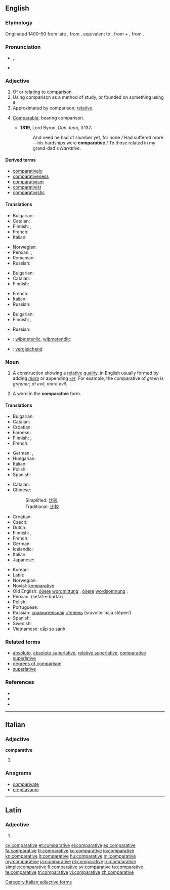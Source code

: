 ==English==

===Etymology===
Originated 1400–50 from late {{etyl|enm}} {{term|comparative|lang=enm}}, from {{etyl|la}} {{term|comparativus|lang=la}}, equivalent to {{term|comparatus|lang=la}}, from {{term|comparare||to compare|lang=la}} + {{term|-ive}}, from {{etyl|la}} {{term|-ivus|lang=la}}.

===Pronunciation===
* {{a|UK|US}} {{IPA|/kəmˈpæɹ.ə.tɪf/}}, {{X-SAMPA|/k@m"p{r.@.tIf/}}
* {{audio|En-us-comparative.ogg|Audio (US)}}

===Adjective===
{{en-adj}}

# Of or relating to [[comparison]].
# Using comparison as a method of study, or founded on something using it.
# Approximated by comparison; [[relative]].
# {{obsolete}} [[comparable|Comparable]]; bearing comparison.
#* '''1819''', Lord Byron, ''Don Juan'', II.137:
#*: And need he had of slumber yet, for none / Had suffered more—his hardships were '''comparative''' / To those related in my grand-dad's ''Narrative''.

====Derived terms====
* [[comparatively]]
* [[comparativeness]]
* [[comparativism]]
* [[comparativist]]
* [[comparativistic]]

====Translations====
{{trans-top|of or relating to comparison}}
* Bulgarian: {{t|bg|сравнителен}}
* Catalan: {{t|ca|comparatiu}}
* Finnish: {{t|fi|verrannollinen}}, {{t|fi|vertaileva}}
* French: {{t+|fr|comparatif|m}}
* Italian: {{t-|it|comparativo|m}}
{{trans-mid}}
* Norwegian: {{t|no|komparativ}}
* Persian: {{t|fa|تفضیلی|xs=Persian}},  {{t|fa|تطبیقی|xs=Persian}}
* Romanian: {{t|ro|comparativ}}
* Russian: {{t+|ru|сравнительный|tr=sravnít'el'nyj}}
{{trans-bottom}}

{{trans-top|using comparison as a method of study}}
* Bulgarian: {{t|bg|сравнителен}}
* Catalan: {{t|ca|comparatiu}}
* Finnish: {{t|fi|vertaileva}}
{{trans-mid}}
* French: {{t+|fr|comparatif|m}}
* Italian: {{t-|it|comparativo|m}}
* Russian: {{t+|ru|сравнительный|tr=sravnít'el'nyj}}
{{trans-bottom}}

{{trans-top|relative}}
* Bulgarian: {{t|bg|относителен}}
* Finnish: {{t+|fi|suhteellinen}}, {{t|fi|verrannollinen}}
{{trans-mid}}
* Russian: {{t+|ru|относительный|tr=otnosít'el'nyj}}
{{trans-bottom}}

{{checktrans-top}}
* {{ttbc|ang}}: [[wiþmetenlic]], [[wiþmetendlic]]
* {{ttbc|de}}: [[vergleichend]]
{{trans-bottom}}

===Noun===
{{wikipedia}}
{{en-noun}}

# {{grammar}} A construction showing a [[relative]] [[quality]], in English usually formed by adding ''[[more]]'' or appending ''[[-er]]''. For example, the comparative of ''green'' is ''greener''; of ''evil'', ''more evil''.
# {{grammar}} A word in the '''comparative''' form.

====Translations====
{{trans-top|grammatical construction}}
* Bulgarian: {{t|bg|сравнителна степен}}
* Catalan: {{t|ca|comparatiu|m}}
* Croatian: {{t+|hr|komparativ|m|alt=kȍmparatīv}}
* Faroese: {{t|fo|miðstig|n}}
* Finnish: {{t+|fi|komparatiivi}}, {{t-|fi|vertailumuoto}}
* French: {{t+|fr|comparatif|m}}
{{trans-mid}}
* German: {{t|de|Vergleichsform|f}}, {{t+|de|Komparativ|m}}
* Hungarian: {{t+|hu|középfok}}
* Italian: {{t-|it|comparativo|m}}
* Polish: {{t+|pl|stopień wyższy|m}}
* Spanish: {{t-|es|comparativo|m}}
{{trans-bottom}}

{{trans-top|word in comparative form}}
* Catalan: {{t|ca|comparatiu|m}}
* Chinese:
*: Simplified: [[比较]]
*: Traditional: [[比較]]
* Croatian: {{t+|hr|komparativ|m|alt=kȍmparatīv}}
* Czech: {{t+|cs|komparativ|m}}
* Dutch: {{t+|nl|vergrotende trap|m}}
* Finnish: {{t+|fi|komparatiivi}}, {{t-|fi|vertailumuoto}}
* French: {{t+|fr|comparatif|m}}
* German: {{t+|de|Komparativ|m}}
* Icelandic: {{t+|is|miðstig|n}}
* Italian: {{t-|it|comparativo}}
* Japanese: {{t+|ja|比較級}}
{{trans-mid}}
* Korean: {{t|ko|비교급|tr=bu-gyo-geup,比較級|sc=Kore}}
* Latin: {{t|la|comparativus|m}}
* Norwegian: {{t+|no|komparativ}}
* Novial: [[komparative]]
* Old English: [[óðer]]e [[wordmittung]] {{f}}, [[óðer]]e [[wordsomnung]] {{f}};
* Persian: {{fa-Arab|[[صفت برتر]]}} (sefat-e bartar)
* Polish: {{t+|pl|stopień wyższy|m}}
* Portuguese: {{t+|pt|comparativo|m}}
* Russian: [[сравнительный|сравнительная]] [[степень]] (sravnítel’naja stépen’) {{f}}
* Spanish: {{t-|es|comparativo|m}}
* Swedish: {{t+|sv|komparativ|n}}
* Vietnamese: [[cấp so sánh]]
{{trans-bottom}}

===Related terms===
* [[absolute]], [[absolute superlative]], [[relative superlative]], [[comparative superlative]]
* [[degrees of comparison]]
* [[superlative]]

===References===
* {{R:American Heritage 2000|comparative}}
* {{R:Dictionary.com|comparative}}
* {{R:WordNet 2003|comparative}}

----

==Italian==

===Adjective===
'''comparative''' {{f}}

# {{feminine plural of|comparativo}}

===Anagrams===
* [[comparivate#Italian|comparivate]]
* [[crepitavamo#Italian|crepitavamo]]

[[Category:Italian adjective forms]]

----

==Latin==

===Adjective===
{{la-adj-form|comparātīve}}

# {{inflection of|comparativus|comparātīvus|voc|m|s|lang=la}}

[[cy:comparative]]
[[et:comparative]]
[[el:comparative]]
[[es:comparative]]
[[fa:comparative]]
[[fr:comparative]]
[[ko:comparative]]
[[io:comparative]]
[[kn:comparative]]
[[lt:comparative]]
[[hu:comparative]]
[[ml:comparative]]
[[my:comparative]]
[[ja:comparative]]
[[pl:comparative]]
[[ru:comparative]]
[[simple:comparative]]
[[fi:comparative]]
[[sv:comparative]]
[[ta:comparative]]
[[te:comparative]]
[[tr:comparative]]
[[vi:comparative]]
[[zh:comparative]]